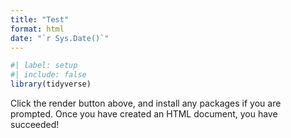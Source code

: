 ```yaml
---
title: "Test"
format: html
date: "`r Sys.Date()`"
---
```


```r
#| label: setup
#| include: false
library(tidyverse)
```

Click the render button above, and install any packages if you are prompted. Once you have created an HTML document, you have succeeded!